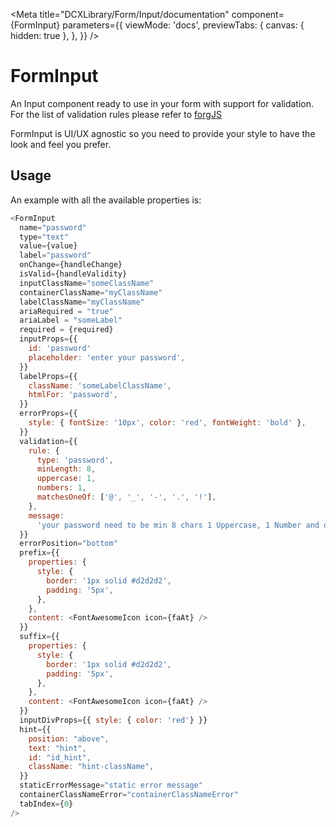 
<Meta
  title="DCXLibrary/Form/Input/documentation"
  component={FormInput}
  parameters={{
    viewMode: 'docs',
    previewTabs: {
      canvas: { hidden: true },
    },
  }}
/>

# FormInput

An Input component ready to use in your form with support for validation. For
the list of validation rules please refer to
[forgJS](https://github.com/oussamahamdaoui/forgJs)

FormInput is UI/UX agnostic so you need to provide your style to have the look
and feel you prefer.

## Usage

An example with all the available properties is:

```js
<FormInput
  name="password"
  type="text"
  value={value}
  label="password"
  onChange={handleChange}
  isValid={handleValidity}
  inputClassName="someClassName"
  containerClassName="myClassName"
  labelClassName="myClassName"
  ariaRequired = "true"
  ariaLabel = "someLabel"
  required = {required}
  inputProps={{
    id: 'password'
    placeholder: 'enter your password',
  }}
  labelProps={{
    className: 'someLabelClassName',
    htmlFor: 'password',
  }}
  errorProps={{
    style: { fontSize: '10px', color: 'red', fontWeight: 'bold' },
  }}
  validation={{
    rule: {
      type: 'password',
      minLength: 8,
      uppercase: 1,
      numbers: 1,
      matchesOneOf: ['@', '_', '-', '.', '!'],
    },
    message:
      'your password need to be min 8 chars 1 Uppercase, 1 Number and one special character',
  }}
  errorPosition="bottom"
  prefix={{
    properties: {
      style: {
        border: '1px solid #d2d2d2',
        padding: '5px',
      },
    },
    content: <FontAwesomeIcon icon={faAt} />
  }}
  suffix={{
    properties: {
      style: {
        border: '1px solid #d2d2d2',
        padding: '5px',
      },
    },
    content: <FontAwesomeIcon icon={faAt} />
  }}
  inputDivProps={{ style: { color: 'red'} }}
  hint={{
    position: "above",
    text: "hint",
    id: "id_hint",
    className: "hint-className",
  }}
  staticErrorMessage="static error message"
  containerClassNameError="containerClassNameError"
  tabIndex={0}
/>
```

<Props of={FormInput} />
